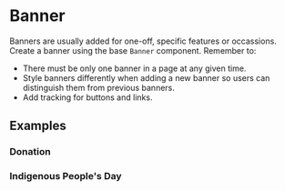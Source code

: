 
<Meta title="Shared Components/Banner" />

# Banner

Banners are usually added for one-off, specific features or occassions. Create a
banner using the base `Banner` component. Remember to:

- There must be only one banner in a page at any given time.
- Style banners differently when adding a new banner so users can distinguish them from previous banners.
- Add tracking for buttons and links.

## Examples

### Donation

<Story name="Donation">
  <DonationBanner />
</Story>

### Indigenous People's Day

<Story name="Feature">
  <FeatureBanner />
</Story>
